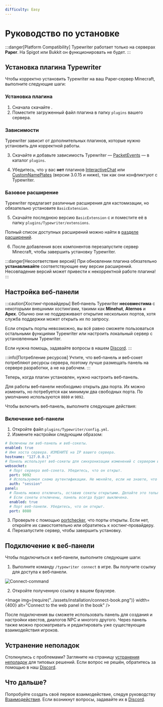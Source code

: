 ```yaml
---
difficulty: Easy
---
```



# Руководство по установке

:::danger[Platform Compatibility]
Typewriter работает только на серверах **Paper**. На Spigot или Bukkit он функционировать не будет.
:::

## Установка плагина Typewriter

Чтобы корректно установить Typewriter на ваш Paper‑сервер Minecraft, выполните следующие шаги:

### Установка плагина

1. Сначала скачайте <DownloadVersion />.
2. Поместите загруженный файл плагина в папку `plugins` вашего сервера.

### Зависимости

Typewriter зависит от дополнительных плагинов, которые нужно установить для корректной работы.

3. Скачайте и добавьте зависимость Typewriter — [PacketEvents](https://modrinth.com/plugin/packetevents/versions?l=paper) — в каталог `plugins`.

4. Убедитесь, что у вас **нет** плагинов [InteractiveChat](https://www.spigotmc.org/resources/interactivechat-show-items-inventory-in-chat-custom-chat-keywords-bungee-velocity-support.75870/) или [CustomNamePlates](https://polymart.org/resource/customnameplates.2543) (версии 3.0.15 и ниже), так как они конфликтуют с Typewriter.

### Базовое расширение

Typewriter предлагает различные расширения для кастомизации, но обязательно установите `BasicExtension`.

5. Скачайте последнюю версию `BasicExtension` с <DownloadVersion /> и поместите её в папку `plugins/Typewriter/extensions`.

Полный список доступных расширений можно найти в [разделе расширений](../../adapters).

6. После добавления всех компонентов перезапустите сервер Minecraft, чтобы завершить установку Typewriter.

:::danger[Несоответствие версий]
При обновлении плагина обязательно **устанавливайте** соответствующие ему версии расширений. Несовпадение версий может привести к некорректной работе плагина!
:::

## Настройка веб‑панели

:::caution[Хостинг‑провайдеры]
Веб‑панель Typewriter **несовместима** с некоторыми внешними хостингами, такими как **Minehut**, **Aternos** и **Apex**. Обычно они не поддерживают открытие нескольких портов, хотя служба поддержки может открыть их по запросу.

Если открыть порты невозможно, вы всё равно сможете пользоваться остальными функциями Typewriter или настроить локальный сервер с установленным Typewriter.

Если нужна помощь, задавайте вопросы в нашем [Discord](https://discord.gg/HtbKyuDDBw).
:::

:::info[Потребление ресурсов]
Учтите, что веб‑панель и веб‑сокет потребляют ресурсы сервера, поэтому лучше размещать панель на сервере разработки, а не на рабочем.
:::

Теперь, когда плагин установлен, нужно настроить веб‑панель.

Для работы веб‑панели необходимо открыть два порта. Их можно изменить, но потребуется как минимум два свободных порта. По умолчанию используются `8080` и `9092`.

Чтобы включить веб‑панель, выполните следующие действия:

### Включение веб‑панели

1. Откройте файл `plugins/Typewriter/config.yml`.
2. Измените настройки следующим образом:

```yaml title="plugins/Typewriter/config.yml"
# Включены ли веб‑панель и веб‑сокеты.
enabled: true
# Имя хоста сервера. ИЗМЕНИТЕ на IP вашего сервера.
hostname: "127.0.0.1"
# Панель использует веб‑сокеты для синхронизации изменений с сервером и позволяет работать нескольким людям одновременно.
websocket:
  # Порт сервера веб‑сокета. Убедитесь, что он открыт.
  port: 9092
  # Используемая схема аутентификации. Не меняйте, если не знаете, что делаете.
  auth: "session"
panel:
  # Панель можно отключить, оставив сокеты открытыми. Делайте это только если понимаете последствия.
  # Если сокеты отключены, панель всегда будет выключена.
  enabled: true
  # Порт веб‑панели. Убедитесь, что он открыт.
  port: 8080
```

3. Проверьте с помощью [portchecker](https://portchecker.co/), что порты открыты. Если нет, откройте их самостоятельно или обратитесь к хостинг‑провайдеру.
4. Перезапустите сервер, чтобы завершить установку.

## Подключение к веб‑панели

Чтобы подключиться к веб‑панели, выполните следующие шаги:

1. Выполните команду `/typewriter connect` в игре. Вы получите ссылку для доступа к веб‑панели.

![Connect-command](../assets/installation/connect-command.gif)

2. Откройте полученную ссылку в вашем браузере.

<Image img={require("../assets/installation/connect-book.png")} width={400} alt="Connect to the web panel in the book" />

После подключения вы сможете использовать панель для создания и настройки квестов, диалогов NPC и многого другого. Через панель также можно просматривать и редактировать уже существующие взаимодействия игроков.

## Устранение неполадок

Столкнулись с проблемами? Загляните на страницу [устранения неполадок](../06-troubleshooting/index.mdx) для типовых решений.
Если вопрос не решён, обратитесь за помощью в наш [Discord](https://discord.gg/HtbKyuDDBw).

## Что дальше?

Попробуйте создать своё первое взаимодействие, следуя руководству [Взаимодействия](../03-creating-stories/01-interactions/index.mdx). Если возникнут вопросы, задавайте их в [Discord](https://discord.gg/HtbKyuDDBw).
